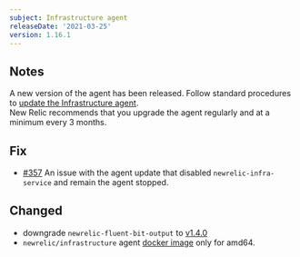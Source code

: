 ```yaml
---
subject: Infrastructure agent
releaseDate: '2021-03-25'
version: 1.16.1
---
```


## Notes
A new version of the agent has been released. Follow standard procedures to [update the Infrastructure agent](https://docs.newrelic.com/docs/infrastructure/install-configure-manage-infrastructure/update-or-uninstall/update-infrastructure-agent).  
New Relic recommends that you upgrade the agent regularly and at a minimum every 3 months.

## Fix
- [#357](https://github.com/newrelic/infrastructure-agent/issues/357) An issue with the agent update that disabled `newrelic-infra-service` and remain the agent stopped.

## Changed
- downgrade `newrelic-fluent-bit-output` to [v1.4.0](https://github.com/newrelic/newrelic-fluent-bit-output/tree/1.4.0)
- `newrelic/infrastructure` agent [docker image](https://hub.docker.com/r/newrelic/infrastructure/tags?page=1&ordering=last_updated&name=latest) only for amd64.
